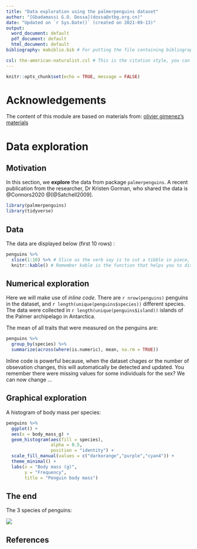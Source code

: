 ```yaml
---
title: "Data exploration using the palmerpenguins dataset"
author: "[Gbadamassi G.O. Dossa](dossa@xtbg.org.cn)"
date: "Updated on `r Sys.Date()` (created on 2021-09-13)"
output:
  word_document: default
  pdf_document: default
  html_document: default
bibliography: mabiblio.bib # For putting the file containing bibliography (.bib file)# Demonnstrate how one could get this file with Mendeley or online

csl: the-american-naturalist.csl # This is the citation style, you can either get this from journal resource or reference manager
---
```


```r
knitr::opts_chunk$set(echo = TRUE, message = FALSE)
```

# Acknowledgements
The content of this module are based on materials from:
[olivier gimenez's materials](https://oliviergimenez.github.io/)


# Data exploration

## Motivation

In this section, we **explore** the data from package `palmerpenguins`. A recent publication from the researcher, Dr Kristen Gorman, who shared the data is @Connors2020 @[@Satchell2009].

```r
library(palmerpenguins)
library(tidyverse)
```

## Data

The data are displayed below (first 10 rows) : 



```r
penguins %>% 
  slice(1:10) %>% # Slice as the verb say is to cut a tibble in piece, another of subsetting
  knitr::kable() # Remember kable is the function that helps you to display table. It is built in in knitr
```

## Numerical exploration

Here we will make use of *inline code*. 
There are `r nrow(penguins)` penguins in the dataset, and `r length(unique(penguins$species))` different species. The data were collected in `r length(unique(penguins$island))` islands of the Palmer archipelago in Antarctica. 

The mean of all traits that were measured on the penguins are:

```r
penguins %>% 
  group_by(species) %>% 
  summarize(across(where(is.numeric), mean, na.rm = TRUE))
```

Inline code is powerful because, when the dataset chages or the number of obsevation changes, this will automatically be detected and updated.
You remember there were missing values for some individuals for the sex?
We can now change ...

## Graphical exploration

A histogram of body mass per species:
```r
penguins %>%
  ggplot() +
  aes(x = body_mass_g) + 
  geom_histogram(aes(fill = species), 
                 alpha = 0.5, 
                 position = "identity") +
  scale_fill_manual(values = c("darkorange","purple","cyan4")) +
  theme_minimal() +
  labs(x = "Body mass (g)",
       y = "Frequency",
       title = "Penguin body mass")
```


## The end

The 3 species of penguins: 

![](lter_penguins.png)



## References
